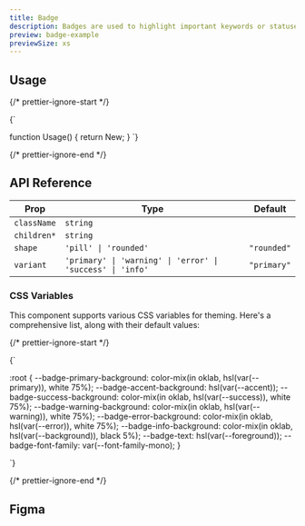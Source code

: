 ```yaml
---
title: Badge
description: Badges are used to highlight important keywords or statuses.
preview: badge-example
previewSize: xs
---
```


## Usage

{/* prettier-ignore-start */}

<CodeBlock lang="ts">{`

function Usage() {
    return <Badge>New</Badge>;
}
`}
</CodeBlock>

{/* prettier-ignore-end */}

## API Reference

| Prop                                                      | Type                                                       | Default     |
| --------------------------------------------------------- | ---------------------------------------------------------- | ----------- |
| `className`                                               | `string`                                                   |             |
| `children*` <Tooltip content="The text to be displayed"/> | `string`                                                   |             |
| `shape`                                                   | `'pill' \| 'rounded'`                                      | `"rounded"` |
| `variant`                                                 | `'primary' \| 'warning' \| 'error' \| 'success' \| 'info'` | `"primary"` |

### CSS Variables

This component supports various CSS variables for theming. Here's a comprehensive list, along with their default values:

{/* prettier-ignore-start */}

<CodeBlock lang="css">{`

:root {
    --badge-primary-background: color-mix(in oklab, hsl(var(--primary)), white 75%);
    --badge-accent-background: hsl(var(--accent));
    --badge-success-background: color-mix(in oklab, hsl(var(--success)), white 75%);
    --badge-warning-background: color-mix(in oklab, hsl(var(--warning)), white 75%);
    --badge-error-background: color-mix(in oklab, hsl(var(--error)), white 75%);
    --badge-info-background: color-mix(in oklab, hsl(var(--background)), black 5%);
    --badge-text: hsl(var(--foreground));
    --badge-font-family: var(--font-family-mono);
}

`}</CodeBlock>

{/* prettier-ignore-end */}

## Figma

<Figma url="https://www.figma.com/design/GAKpWYdZ0ZVOSFtNPHliJM/Soul-Vibe?node-id=2786-43368" />
